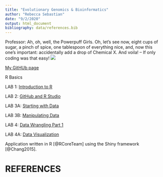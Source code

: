 ```yaml
---
title: "Evolutionary Genomics & Bioinformatics"
author: "Rebecca Sebastian"
date: "9/2/2020"
output: html_document
bibliography: data/references.bib
---
```


Professor: Ah, oh, well, the Powerpuff Girls. Oh, let's see now, eight cups of sugar, a pinch of spice, one tablespoon of everything nice, and, now this one's important: accidentally add a drop of Chemical X. And voila! -- If only coding was that easy!
![](images/Screen Shot 2020-08-29 at 9.00.36 PM.png)

[My GitHUb page](https://rebecca-sebastian.rstudio.cloud/dd56a83996664114a45a64b5e2293464/file_show?path=%2Fcloud%2Fproject%2FLab1_Rebecca+Sebastian.html)

R Basics

LAB 1: [Introduction to R](Lab1_Rebecca Sebastian.html)

LAB 2: [GitHub and R Studio](Lab-2.html)

LAB 3A: [Starting with Data](lab_3a.html)

LAB 3B: [Manipulating Data](Lab_3B.html)

LAB 4: [Data Wrangling Part 1](Lab4.html)

LAB 4A: [Data Visualization](Lab_4a.html)


Application written in R [@RCoreTeam] using the Shiny framework [@Chang2015].

# REFERENCES


